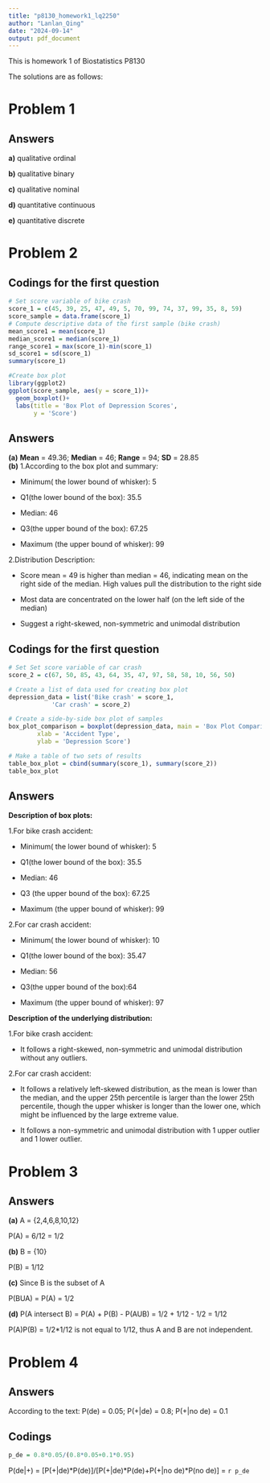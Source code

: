```yaml
---
title: "p8130_homework1_lq2250"
author: "Lanlan_Qing"
date: "2024-09-14"
output: pdf_document
---
```

This is homework 1 of Biostatistics P8130<br>

The solutions are as follows:

# Problem 1

## Answers

**a)** qualitative ordinal<br>

**b)** qualitative binary<br>

**c)** qualitative nominal<br>

**d)** quantitative continuous<br>

**e)** quantitative discrete

# Problem 2

## Codings for the first question
```r
# Set score variable of bike crash
score_1 = c(45, 39, 25, 47, 49, 5, 70, 99, 74, 37, 99, 35, 8, 59)
score_sample = data.frame(score_1)
# Compute descriptive data of the first sample (bike crash)
mean_score1 = mean(score_1)
median_score1 = median(score_1)
range_score1 = max(score_1)-min(score_1)
sd_score1 = sd(score_1)
summary(score_1)

#Create box plot
library(ggplot2)
ggplot(score_sample, aes(y = score_1))+
  geom_boxplot()+
  labs(title = 'Box Plot of Depression Scores',
       y = 'Score')
```

## Answers
**(a)**
**Mean** = 49.36; **Median** = 46; **Range** = 94; **SD** = 28.85<br>
**(b)**
1.According to the box plot and summary:

 - Minimum( the lower bound of whisker): 5
 
 - Q1(the lower bound of the box): 35.5
 
 - Median: 46
 
 - Q3(the upper bound of the box): 67.25
 
 - Maximum (the upper bound of whisker): 99
 
2.Distribution Description:

 - Score mean = 49 is higher than median = 46, indicating mean on the right side of the median. High values pull the distribution to the right side
 
 - Most data are concentrated on the lower half (on the left side of the median)
 
 - Suggest a right-skewed, non-symmetric and unimodal distribution

## Codings for the first question
```r
# Set Set score variable of car crash
score_2 = c(67, 50, 85, 43, 64, 35, 47, 97, 58, 58, 10, 56, 50)

# Create a list of data used for creating box plot
depression_data = list('Bike crash' = score_1,
            'Car crash' = score_2)

# Create a side-by-side box plot of samples
box_plot_comparison = boxplot(depression_data, main = 'Box Plot Comparison of Depression Samples',
        xlab = 'Accident Type',
        ylab = 'Depression Score')

# Make a table of two sets of results
table_box_plot = cbind(summary(score_1), summary(score_2))
table_box_plot
```

## Answers
**Description of box plots:**<br>

1.For bike crash accident: 

 - Minimum( the lower bound of whisker): 5

 - Q1(the lower bound of the box): 35.5

 - Median: 46

 - Q3 (the upper bound of the box): 67.25

 - Maximum (the upper bound of whisker): 99

2.For car crash accident:

 - Minimum( the lower bound of whisker): 10

 - Q1(the lower bound of the box): 35.47

 - Median: 56

 - Q3(the upper bound of the box):64 

 - Maximum (the upper bound of whisker): 97

**Description of the underlying distribution:**<br>

1.For bike crash accident:

 - It follows a right-skewed, non-symmetric and unimodal distribution without any outliers.

2.For car crash accident:

 - It follows a relatively left-skewed distribution, as the mean is lower than the median, and the upper 25th percentile is larger than the lower 25th percentile, though the upper whisker is longer than the lower one, which might be influenced by the large extreme value.
 
 - It follows a non-symmetric and unimodal distribution with 1 upper outlier and 1 lower outlier.
 
# Problem 3

## Answers

**(a)**
A = {2,4,6,8,10,12}<br>

P(A) = 6/12 = 1/2<br>

**(b)**
B = {10}<br>

P(B) = 1/12<br>

**(c)**
Since B is the subset of A<br>

P(BUA) = P(A) = 1/2<br>

**(d)**
P(A intersect B) = P(A) + P(B) - P(AUB) = 1/2 + 1/12 - 1/2 = 1/12<br>

P(A)P(B) = 1/2*1/12 is not equal to 1/12, thus A and B are not independent.

# Problem 4

## Answers
According to the text:
P(de) = 0.05;
P(+|de) = 0.8;
P(+|no de) = 0.1

## Codings
```r
p_de = 0.8*0.05/(0.8*0.05+0.1*0.95)
```
P(de|+) = [P(+|de)\*P(de)]/[P(+|de)\*P(de)+P(+|no de)*P(no de)] = 
`r p_de`

